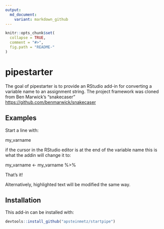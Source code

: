 ```yaml
---
output:
  md_document:
    variant: markdown_github
---
```


<!-- README.md is generated from README.Rmd. Please edit that file -->

```r
knitr::opts_chunk$set(
  collapse = TRUE,
  comment = "#>",
  fig.path = "README-"
)
```

# pipestarter

The goal of pipestarter is to provide an RStudio add-in for converting a variable name to an assignment string.  The project framework was cloned from Ben Marwick's "snakecaser" <https://github.com/benmarwick/snakecaser>


## Examples

Start a line with:

my_varname

if the cursor in the RStudio editor is at the end of the variable name this is what the addin will change it to:

my_varname <- my_varname %>%

That's it!

Alternatively, highlighted text will be modified the same way.

## Installation

This add-in can be installed with:

```r
devtools::install_github("apsteinmetz/startpipe")
```
